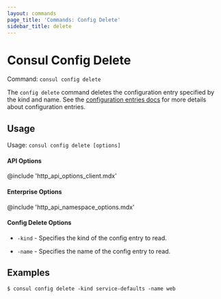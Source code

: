 ```yaml
---
layout: commands
page_title: 'Commands: Config Delete'
sidebar_title: delete
---
```


# Consul Config Delete

Command: `consul config delete`

The `config delete` command deletes the configuration entry specified by the
kind and name. See the [configuration entries docs](/docs/agent/config_entries)
for more details about configuration entries.

## Usage

Usage: `consul config delete [options]`

#### API Options

@include 'http_api_options_client.mdx'

#### Enterprise Options

@include 'http_api_namespace_options.mdx'

#### Config Delete Options

- `-kind` - Specifies the kind of the config entry to read.

- `-name` - Specifies the name of the config entry to read.

## Examples

    $ consul config delete -kind service-defaults -name web
